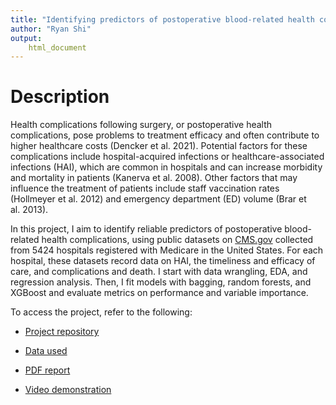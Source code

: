 ```yaml
---
title: "Identifying predictors of postoperative blood-related health complications"
author: "Ryan Shi"
output: 
    html_document
---
```


# Description

Health complications following surgery, or postoperative health complications, pose problems to treatment efficacy and often contribute to higher healthcare costs (Dencker et al. 2021). Potential factors for these complications include hospital-acquired infections or healthcare-associated infections (HAI), which are common in hospitals and can increase morbidity and mortality in patients (Kanerva et al. 2008). Other factors that may influence the treatment of patients include staff vaccination rates (Hollmeyer et al. 2012) and emergency department (ED) volume (Brar et al. 2013).

In this project, I aim to identify reliable predictors of postoperative blood-related health complications, using public datasets on [CMS.gov](https://www.cms.gov/) collected from 5424 hospitals registered with Medicare in the United States. For each hospital, these datasets record data on HAI, the timeliness and efficacy of care, and complications and death. I start with data wrangling, EDA, and regression analysis. Then, I fit models with bagging, random forests, and XGBoost and evaluate metrics on performance and variable importance.

To access the project, refer to the following:

- [Project repository](https://github.com/ryancys1234/JSC370-Project)

- [Data used](https://github.com/ryancys1234/JSC370-Project/tree/main/data)

- [PDF report](https://raw.githubusercontent.com/ryancys1234/JSC370-Project/main/Final.pdf)

- [Video demonstration](https://play.library.utoronto.ca/watch/ff007b2e46c76d6a177b4f017901ae8b)
